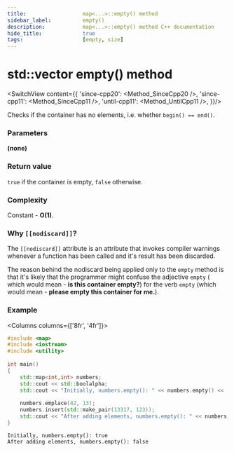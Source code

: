 ```yaml
---
title:					map<...>::empty() method
sidebar_label:			empty()
description:			map<...>::empty() method C++ documentation
hide_title:				true
tags:					[empty, size]
---
```



<!----------------- Codes ---------------------->

<!-- empty() -->

# std::vector empty() method

<SwitchView content={{
        'since-cpp20': <Method_SinceCpp20 />,
        'since-cpp11': <Method_SinceCpp11 />,
        'until-cpp11': <Method_UntilCpp11 />,
    }}/>


Checks if the container has no elements, i.e. whether `begin() == end()`.


### Parameters

**(none)**

### Return value

`true` if the container is empty, `false` otherwise.

### Complexity

Constant - **O(1)**.

### Why `[[nodiscard]]`?

The `[[nodiscard]]` attribute is an attribute that invokes compiler warnings whenever
a function has been called and it's result has been discarded.

The reason behind the nodiscard being applied only to the `empty` method is that
it's likely that the programmer might confuse the adjective `empty` (
which would mean - **is this container empty?**) for the verb `empty` (which would mean - **please empty this container for me.**).

### Example

<Columns columns={['8fr', '4fr']}>
<div>

```cpp title='Main.cpp' showLineNumbers
#include <map>
#include <iostream>
#include <utility>
 
int main()
{
    std::map<int,int> numbers;
    std::cout << std::boolalpha;
    std::cout << "Initially, numbers.empty(): " << numbers.empty() << '\n';
 
    numbers.emplace(42, 13);
    numbers.insert(std::make_pair(13317, 123)); 
    std::cout << "After adding elements, numbers.empty(): " << numbers.empty() << '\n';
}
```

</div>
<div>

```plaintext title="Output"
Initially, numbers.empty(): true
After adding elements, numbers.empty(): false
```

</div>
</Columns>
